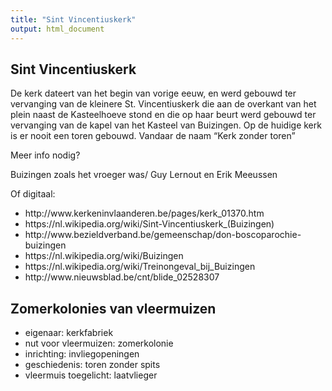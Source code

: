```yaml
---
title: "Sint Vincentiuskerk"
output: html_document
---
```


## Sint Vincentiuskerk

De kerk dateert van het begin van vorige eeuw, en werd gebouwd ter vervanging van de kleinere St. Vincentiuskerk die aan de overkant van het plein naast de Kasteelhoeve stond en die op haar beurt werd gebouwd ter vervanging van de kapel van het Kasteel van Buizingen.
Op de huidige kerk is er nooit een toren gebouwd. Vandaar de naam “Kerk zonder toren”

Meer info nodig?

Buizingen zoals het vroeger was/ Guy Lernout en Erik Meeussen

Of  digitaal:

- http://www.kerkeninvlaanderen.be/pages/kerk_01370.htm
- https://nl.wikipedia.org/wiki/Sint-Vincentiuskerk_(Buizingen)
- http://www.bezieldverband.be/gemeenschap/don-boscoparochie-buizingen
- https://nl.wikipedia.org/wiki/Buizingen
- https://nl.wikipedia.org/wiki/Treinongeval_bij_Buizingen
- http://www.nieuwsblad.be/cnt/blide_02528307


## Zomerkolonies van vleermuizen

- eigenaar: kerkfabriek
- nut voor vleermuizen: zomerkolonie
- inrichting: invliegopeningen
- geschiedenis: toren zonder spits
- vleermuis toegelicht: laatvlieger
